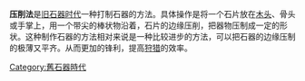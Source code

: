 {{unreferenced|time=2012-02-01T03:14:14+00:00}}
'''压削法'''是[[旧石器时代|旧石器时代]]一种打制石器的方法。具体操作是将一个石片放在[[木头|木头]]、骨头或手掌上，用一个带尖的棒状物沿着，石片的边缘压削，把器物压制成一定的形状。这种制作石器的方法相对来说是一种比较进步的方法，可以把石器的边缘压制的极薄又平齐。从而更加的锋利，提高[[狩猎|狩猎]]的效率。
[[Category:舊石器時代|Category:舊石器時代]]